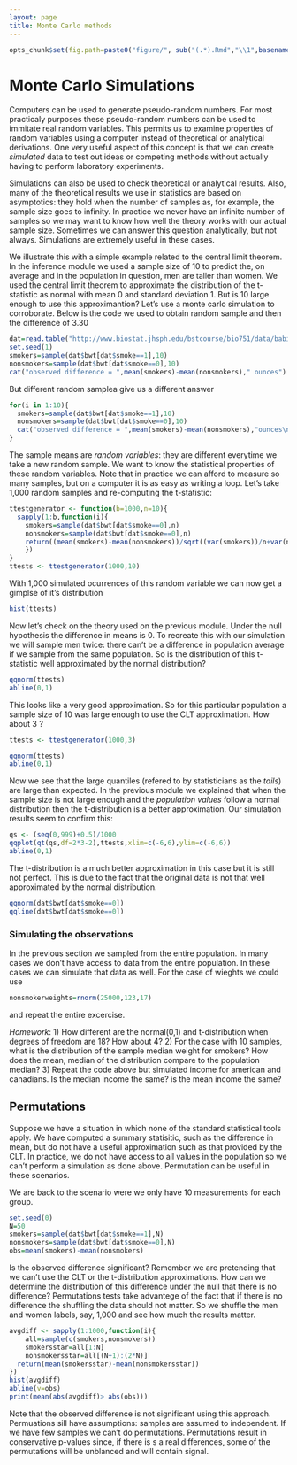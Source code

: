 ```yaml
---
layout: page
title: Monte Carlo methods
---
```


```r
opts_chunk$set(fig.path=paste0("figure/", sub("(.*).Rmd","\\1",basename(knitr:::knit_concord$get('infile'))), "-"))
```

# Monte Carlo Simulations

Computers can be used to generate pseudo-random numbers. For most practicaly purposes these pseudo-random numbers can be used to immitate real random variables. This permits us to examine properties of random variables using a computer instead of theoretical or analytical derivations. One very useful aspect of this concept is that we can create _simulated_ data to test out ideas or competing methods without actually having to perform laboratory experiments.

Simulations can also be used to check theoretical or analytical results. Also, many of the theoretical results we use in statistics are based on asymptotics: they hold when the number of samples as, for example, the sample size goes to infinity. In practice we never have an infinite number of samples so we may want to know how well the theory works with our actual sample size. Sometimes we can answer this question analytically, but not always. Simulations are extremely useful in these cases.

We illustrate this with a simple example related to the central limit theorem. In the inference module we used a sample size of 10 to predict the, on average and in the population in question, men are taller than women. We used the central limit theorem to approximate the distribution of the t-statistic as normal with mean 0 and standard deviation 1. But is 10 large enough to use this approximantion? Let's use a monte carlo simulation to corroborate. Below is the code we used to obtain random sample and then the difference of 3.30

```r
dat=read.table("http://www.biostat.jhsph.edu/bstcourse/bio751/data/babies.data",header=TRUE)
set.seed(1)
smokers=sample(dat$bwt[dat$smoke==1],10)
nonsmokers=sample(dat$bwt[dat$smoke==0],10)
cat("observed difference = ",mean(smokers)-mean(nonsmokers)," ounces")
```
But different random samplea give us a different answer
```r
for(i in 1:10){
  smokers=sample(dat$bwt[dat$smoke==1],10)
  nonsmokers=sample(dat$bwt[dat$smoke==0],10)
  cat("observed difference = ",mean(smokers)-mean(nonsmokers),"ounces\n")
}
```
The sample means are _random variables_: they are different everytime we take a new random sample. We want to know the statistical properties of these random variables.
Note that in practice we can afford to measure so many samples, but on a computer it is as easy as writing a loop. Let's take 1,000 random samples and re-computing the t-statistic:
```r
ttestgenerator <- function(b=1000,n=10){
  sapply(1:b,function(i){
    smokers=sample(dat$bwt[dat$smoke==0],n)
    nonsmokers=sample(dat$bwt[dat$smoke==0],n)
    return((mean(smokers)-mean(nonsmokers))/sqrt((var(smokers))/n+var(nonsmokers)/n))
    })
}
ttests <- ttestgenerator(1000,10)
```
With 1,000 simulated ocurrences of this random variable we can now get a gimplse of it's distribution
```r
hist(ttests)
```
Now let's check on the theory used on the previous module. Under the null hypothesis the difference in means is 0. To recreate this with our simulation we will sample men twice: there can't be a difference in population average if we sample from the same population.
So is the distribution of this t-statistic well approximated by the normal distribution?
```r
qqnorm(ttests)
abline(0,1)
```
This looks like a very good approximation. So for this particular population a sample size of 10 was large enough to use the CLT approximation. How about 3 ? 

```r
ttests <- ttestgenerator(1000,3)

qqnorm(ttests)
abline(0,1)
```
Now we see that the large quantiles (refered to by statisticians as the _tails_) are large than expected. In the previous module we explained that when the sample size is not large enough and the *population values* follow a normal distribution then the t-distribution is a better approximation. Our simulation results seem to confirm this:
```r
qs <- (seq(0,999)+0.5)/1000
qqplot(qt(qs,df=2*3-2),ttests,xlim=c(-6,6),ylim=c(-6,6))
abline(0,1)
```
The t-distribution is a much better approximation in this case but it is still not perfect. This is due to the fact that the original data is not that well approximated by the normal distribution.

```r
qqnorm(dat$bwt[dat$smoke==0])
qqline(dat$bwt[dat$smoke==0])
```


### Simulating the observations

In the previous section we sampled from the entire population. In many cases we don't have access to data from the entire population. In these cases we can simulate that data as well. For the case of wieghts we could use 
```r
nonsmokerweights=rnorm(25000,123,17)
```
and repeat the entire excercise.

*Homework*:
1) How different are the normal(0,1) and t-distribution when degrees of freedom are 18? How about 4?
2) For the case with 10 samples, what is the distribution of the sample median weight for smokers? How does the mean, median of the distribution compare to the population median? 
3) Repeat the code above but simulated income for american and canadians. Is the median income the same? is the mean income the same?

## Permutations
Suppose we have a situation in which none of the standard statistical tools apply. We have computed a summary statisitic, such as the difference in mean, but do not have a useful approximation such as that provided by the CLT. In practice, we do not have access to all values in the population so we can't perform a simulation as done above. Permutation can be useful in these scenarios. 

We are back to the scenario were we only have 10 measurements for each group.

```r
set.seed(0)
N=50
smokers=sample(dat$bwt[dat$smoke==1],N)
nonsmokers=sample(dat$bwt[dat$smoke==0],N)
obs=mean(smokers)-mean(nonsmokers)
```
Is the observed difference significant? Remember we are pretending that we can't use the CLT or the t-distribution approximations. How can we determine the distribution of this difference under the null that there is no difference? Permutations tests take advantege of the fact that if there is no difference the shuffling the data should not matter. So we shuffle the men and women labels, say, 1,000 and see how much the results matter.
```r
avgdiff <- sapply(1:1000,function(i){
    all=sample(c(smokers,nonsmokers))
    smokersstar=all[1:N]
    nonsmokersstar=all[(N+1):(2*N)]
  return(mean(smokersstar)-mean(nonsmokersstar))
})  
hist(avgdiff)
abline(v=obs)
print(mean(abs(avgdiff)> abs(obs)))
```
Note that the observed difference is not significant using this approach. Permuations sill have assumptions: samples are assumed to independent. If we have few samples we can't do permutations. Permutations result in conservative p-values since, if there is s a real differences, some of the permutations will be unblanced and will contain signal.


